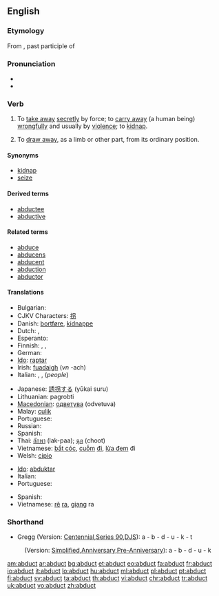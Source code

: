 ==English==

===Etymology===
From {{etyl|la}} {{term|abductus||lang=la}}, past participle of {{term|abduco|abdūcō|lang=la|to take away, to seduce}}

===Pronunciation===
* {{IPA|/æbˈdʌkt/}}
* {{rhymes|ʌkt}}

===Verb===
{{en-verb}}

# {{transitive}} To [[take away]] [[secretly]] by force; to [[carry away]] (a human being) [[wrongfully]] and usually by [[violence]]; to [[kidnap]].
# {{transitive|anatomy}} To [[draw away]], as a limb or other part, from its ordinary position.

====Synonyms====
* [[kidnap]]
* [[seize]]

====Derived terms====
* [[abductee]]
* [[abductive]]

====Related terms====
* [[abduce]]
* [[abducens]]
* [[abducent]]
* [[abduction]]
* [[abductor]]

====Translations====
{{trans-top|to take away}}
* Bulgarian: {{t|bg|отвличам, похищавам|sc=Cyrl}}
* CJKV Characters: [[拐]]
* Danish: [[bortføre]], [[kidnappe]]
* Dutch: {{t+|nl|ontvoeren}}, {{t-|nl|kidnappen}}
* Esperanto: {{t-|eo|forrabi|xs=Esperanto}}
* Finnish: {{t-|fi|siepata}}, {{t+|fi|ryöstää}}, {{t+|fi|abduktoida}}
* German: {{t+|de|entführen}}
* [[Ido]]: [[raptar]]
* Irish: [[fuadaigh]] (''vn'' -ach)
* Italian: {{t+|it|sottrarre}}, {{t-|it|sequestrare}}, {{t+|it|rapire}} (''people'')
{{trans-mid}}
* Japanese: [[誘拐する]] (yūkai suru)
* Lithuanian: pagrobti
* [[Macedonian]]: [[одветува]] (odvetuva)
* Malay: [[culik]]
* Portuguese: {{t-|pt|raptar}}
* Russian: {{t+|ru|похитить|sc=Cyrl}}
* Spanish: {{t+|es|raptar}}
* Thai: [[ลักพา]] (lak-paa); [[ฉุด]] (choot)
* Vietnamese: [[bắt cóc]], [[cuỗm]] [[đi]], [[lừa đem]] đi
* Welsh: [[cipio]]
{{trans-bottom}}

{{trans-top|to draw away from its ordinary position}}
* [[Ido]]: [[abduktar]]
* Italian: {{t+|it|abdurre}}
* Portuguese: {{t+|pt|abduzir}}
{{trans-mid}}
* Spanish: {{t+|es|abducir}}
* Vietnamese: [[rẽ]] [[ra]], [[giạng]] ra
{{trans-bottom}}

===Shorthand===

* Gregg (Version: [http://en.wikipedia.org/wiki/Gregg_Shorthand#Centennial_Gregg_Shorthand Centennial],[http://en.wikipedia.org/wiki/Gregg_Shorthand#Series_90_Gregg_Shorthand  Series 90],[http://en.wikipedia.org/wiki/Gregg_Shorthand#Diamond_Jubilee_Gregg_Shorthand  DJS]): a - b - d - u - k - t
: (Version: [http://en.wikipedia.org/wiki/Gregg_Shorthand#Simplified_Gregg_Shorthand Simplified],[http://en.wikipedia.org/wiki/Gregg_Shorthand#Anniversary_Gregg_Shorthand Anniversary],[http://en.wikipedia.org/wiki/Gregg_Shorthand#Pre-Anniversary_Gregg_Shorthand Pre-Anniversary]): a - b - d - u - k

[[am:abduct]]
[[ar:abduct]]
[[bg:abduct]]
[[et:abduct]]
[[eo:abduct]]
[[fa:abduct]]
[[fr:abduct]]
[[io:abduct]]
[[it:abduct]]
[[lo:abduct]]
[[hu:abduct]]
[[ml:abduct]]
[[pl:abduct]]
[[pt:abduct]]
[[fi:abduct]]
[[sv:abduct]]
[[ta:abduct]]
[[th:abduct]]
[[vi:abduct]]
[[chr:abduct]]
[[tr:abduct]]
[[uk:abduct]]
[[vo:abduct]]
[[zh:abduct]]
